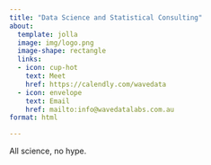 ```yaml
---
title: "Data Science and Statistical Consulting"
about:
  template: jolla
  image: img/logo.png
  image-shape: rectangle
  links:
  - icon: cup-hot
    text: Meet
    href: https://calendly.com/wavedata
  - icon: envelope
    text: Email
    href: mailto:info@wavedatalabs.com.au
format: html

---
```




All science, no hype.

<style>
  body {
  background-image: url("img/bg.jpg");
  background-size: cover;
  background-repeat: no-repeat;
}
  
</style>
